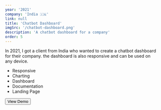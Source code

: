 ```yaml
---
year: '2021'
company: 'India 🇮🇳'
link: null
title: 'Chatbot Dashboard'
imgSrc: '/chatbot-dashboard.png'
description: 'A chatbot dashboard for a company'
order: 5
---
```



<Section title="Background">
  <p>
    In 2021, I got a client from India who wanted to create a chatbot dashboard for their company.
    the dashboard is also responsive and can be used on any device.
  </p>
</Section>

<Section title="Tech Stack">
  <Stack
    stack={[
      {
        icon: 'https://cdn.jsdelivr.net/gh/devicons/devicon/icons/javascript/javascript-original.svg',
        title: 'JavaScript',
        subtitle: 'Programming Language',
        url: 'https://www.javascript.com/',
      },
      {
        icon: 'https://cdn.jsdelivr.net/gh/devicons/devicon/icons/react/react-original.svg',
        title: 'React',
        subtitle: 'Frontend Framework',
        url: 'https://react.dev/',
      },
      {
        icon: 'https://avatars.githubusercontent.com/u/20658825?s=48&v=4',
        title: 'Styled Components',
        subtitle: 'Styling Library',
        url: 'https://styled-components.com/',
      },
      {
        icon: 'https://avatars.githubusercontent.com/u/37190687?s=48&v=4',
        title: 'ApexCharts',
        subtitle: 'Charting Library',
        url: 'https://apexcharts.com/',
      },
    ]}
  />
</Section>

<Section title="Features">
  <ul class="list-disc list-inside">
    <li>Responsive</li>
    <li>Charting</li>
    <li>Dashboard</li>
    <li>Documentation</li>
    <li>Landing Page</li>
  </ul>
</Section>

<Section title="Demo URL">
  <a href="https://chatbot-devnazir.vercel.app/dashboard" target="_blank" rel="noopener noreferrer">
    <button class="bg-blue-500 text-white px-4 py-2 rounded-md">View Demo</button>
  </a>
</Section>
